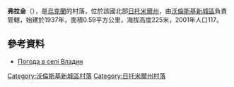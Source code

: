 {{Expand language|uk|time=2021-08-14T09:33:07+00:00}}
{{coord|50|26|48|N|27|54|9|E|scale:30000|display=title}}

'''弗拉金'''（{{lang-uk|Владин}}），是[[烏克蘭|烏克蘭]]的村落，位於該國北部[[日托米爾州|日托米爾州]]，由[[沃倫斯基新城區|沃倫斯基新城區]]負責管轄，始建於1937年，面積0.59平方公里，海拔高度225米，2001年人口117。

==參考資料==
* [http://weather.in.ua/ua/zhitomirskaja/4151 Погода в селі Владин] {{Wayback|url=http://weather.in.ua/ua/zhitomirskaja/4151 |date=20191109120241 }}

{{DEFAULTSORT:Владин}}
[[Category:沃倫斯基新城區村落|Category:沃倫斯基新城區村落]]
[[Category:日托米爾州村落|Category:日托米爾州村落]]


{{Zhytomyr-geo-stub}}